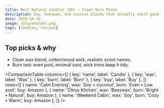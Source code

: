 ```yaml
---
title: Best Natural Candles (UK) — Clean Burn Picks
description: Soy, beeswax, and coconut blends that actually smell good.
date: 2025-10-10
image: /placeholder.png
tags: [candles, reviews]
---
```


## Top picks & why

- Clean wax blend, cotton/wood wick, realistic scent names.
- Burn test: even pool, minimal soot, wick trims keep it tidy.

<ComparisonTable
  columns={[
    { key: 'name', label: 'Candle' },
    { key: 'wax', label: 'Wax' },
    { key: 'burn', label: 'Burn' },
    { key: 'buy', label: 'Buy' },
  ]}
  rows={[
    { name: 'Calm Evening', wax: 'Soy + coconut', burn: 'Even • Low soot', buy: <AmazonLink asin="B07PGL2N7J">Amazon</AmazonLink> },
    { name: 'Citrus Kitchen', wax: 'Beeswax', burn: 'Bright • Natural', buy: <AmazonLink asin="B07PGL2N7J">Amazon</AmazonLink> },
    { name: 'Weekend Cabin', wax: 'Soy', burn: 'Cozy • Warm', buy: <AmazonLink asin="B07PGL2N7J">Amazon</AmazonLink> },
  ]}
/>
